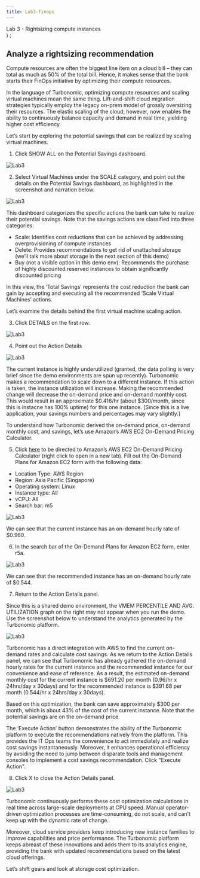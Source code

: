 ```yaml
---
title: Lab3-finops
---
```

  <span>
    Lab 3 - Rightsizing compute instances
 <br />
  </span>
)
;

## Analyze a rightsizing recommendation
Compute resources are often the biggest line item on a cloud bill – they can total as much as 50% of the total bill. Hence, it makes sense that the bank starts their FinOps initiative by optimizing their compute resources.

In the language of Turbonomic, optimizing compute resources and scaling virtual machines mean the same thing. Lift-and-shift cloud migration strategies typically employ the legacy on-prem model of grossly oversizing their resources. The elastic scaling of the cloud, however, now enables the ability to continuously balance capacity and demand in real time, yielding higher cost efficiency.

Let’s start by exploring the potential savings that can be realized by scaling virtual machines.

1. Click SHOW ALL on the Potential Savings dashboard.

![Lab3](images/FinOps8.png)


2. Select Virtual Machines under the SCALE category, and point out the details on the Potential Savings dashboard, as highlighted in the screenshot and narration below.

![Lab3](images/FinOps9.png)

This dashboard categorizes the specific actions the bank can take to realize their potential savings. Note that the savings actions are classified into three categories:

- Scale: Identifies cost reductions that can be achieved by addressing overprovisioning of compute instances
- Delete: Provides recommendations to get rid of unattached storage (we’ll talk more about storage in the next section of this demo)
- Buy (not a visible option in this demo env): Recommends the purchase of highly discounted reserved instances to obtain significantly discounted pricing

In this view, the ‘Total Savings’ represents the cost reduction the bank can gain by accepting and executing all the recommended ‘Scale Virtual Machines’ actions.

Let’s examine the details behind the first virtual machine scaling action.

3. Click DETAILS on the first row.

![Lab3](images/FinOps10.png)

4. Point out the Action Details

![Lab3](images/FinOps11.png)

The current instance is highly underutilized (granted, the data polling is very brief since the demo environments are spun up recently). Turbonomic makes a recommendation to scale down to a different instance. If this action is taken, the instance utilization will increase. Making the recommended change will decrease the on-demand price and on-demand monthly cost. This would result in an approximate $0.416/hr (about $300/month, since this is instacne has 100% uptime) for this one instance. [Since this is a live application, your savings numbers and percentages may vary slightly.]

To understand how Turbonomic derived the on-demand price, on-demand monthly cost, and savings, let’s use Amazon’s AWS EC2 On-Demand Pricing Calculator.

5. Click [here](https://aws.amazon.com/ec2/pricing/on-demand/)
to be directed to Amazon’s AWS EC2 On-Demand Pricing Calculator (right click to open in a new tab). Fill out the On-Demand Plans for Amazon EC2 form with the following data:

 * Location Type: AWS Region
 * Region: Asia Pacific (Singapore)
 * Operating system: Linux
 * Instance type: All
 * vCPU: All
 * Search bar: m5

![Lab3](images/FinOpsAWS1.png)


We can see that the current instance has an on-demand hourly rate of $0.960.

6. In the search bar of the On-Demand Plans for Amazon EC2 form, enter r5a.

![Lab3](images/FinOpsAWS2.png)


We can see that the recommended instance has an on-demand hourly rate of $0.544.

7. Return to the Action Details panel.

<InlineNotification>
Since this is a shared demo environment, the VMEM PERCENTILE AND AVG. UTILIZATION graph on the right may not appear when you run the demo. Use the screenshot below to understand the analytics generated by the Turbonomic platform.
</InlineNotification>

![Lab3](images/FinOps12.png)

Turbonomic has a direct integration with AWS to find the current on-demand rates and calculate cost savings. As we return to the Action Details panel, we can see that Turbonomic has already gathered the on-demand hourly rates for the current instance and the recommended instance for our convenience and ease of reference. As a result, the estimated on-demand monthly cost for the current instance is $691.20 per month (0.96/hr x 24hrs/day x 30days) and for the recommended instance is $391.68 per month (0.544/hr x 24hrs/day x 30days).

Based on this optimization, the bank can save approximately $300 per month, which is about 43% of the cost of the current instance. Note that the potential savings are on the on-demand price.

The ‘Execute Action’ button demonstrates the ability of the Turbonomic platform to execute the recommendations natively from the platform. This provides the IT Ops teams the convenience to act immediately and realize cost savings instantaneously. Moreover, it enhances operational efficiency by avoiding the need to jump between disparate tools and management consoles to implement a cost savings recommendation. Click "Execute Action".


8. Click X to close the Action Details panel.

![Lab3](images/FinOps13.png)

Turbonomic continuously performs these cost optimization calculations in real time across large-scale deployments at CPU speed. Manual operator-driven optimization processes are time-consuming, do not scale, and can’t keep up with the dynamic rate of change.

Moreover, cloud service providers keep introducing new instance families to improve capabilities and price performance. The Turbonomic platform keeps abreast of these innovations and adds them to its analytics engine, providing the bank with updated recommendations based on the latest cloud offerings.

Let’s shift gears and look at storage cost optimization.
